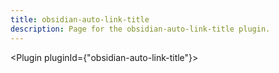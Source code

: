 ---
title: obsidian-auto-link-title
description: Page for the obsidian-auto-link-title plugin.
---


<Plugin pluginId={"obsidian-auto-link-title"}></Plugin>